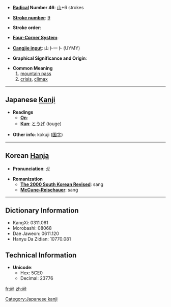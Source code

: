 * '''[[Wiktionary:Chinese radical index| Radical]] Number 46''': [[Wiktionary:Chinese radical index 山|山]]+6 strokes

* '''[[Wiktionary:Chinese total strokes index|Stroke number]]''': [[Wiktionary:Chinese total strokes index 9|9]]

* '''Stroke order''': 

* '''[[Wiktionary:Chinese four corner index|Four-Corner System]]''': 

* '''[[Wiktionary:Chinese Cangjie index|Cangjie input]]''': 山卜一卜 (UYMY)

* '''Graphical Significance and Origin''': 

* '''Common Meaning'''
*#[[mountain pass]]
*# [[crisis]], [[climax]]

----

== Japanese [[Kanji]] ==

* '''Readings'''
** '''[[On]]''': 
** '''[[Kun]]''': [[とうげ]] (touge)

* '''Other info''': kokuji ([[国字]]) 

----

== Korean [[Hanja]] ==

* '''Pronunciation''': [[상]]

* '''Romanization'''
** '''[[The 2000 South Korean Revised Romanization|The 2000 South Korean Revised]]''': sang
** '''[[McCune-Reischauer]]''': sang

----

== Dictionary Information ==

* KangXi: 0311.061
* Morobashi: 08068
* Dae Jaweon: 0611.120
* Hanyu Da Zidian: 10770.081

== Technical Information ==

* '''Unicode''':
** Hex: 5CE0
** Decimal: 23776

[[Category:Japanese kanji]]

[[fr:峠]]
[[zh:峠]]
